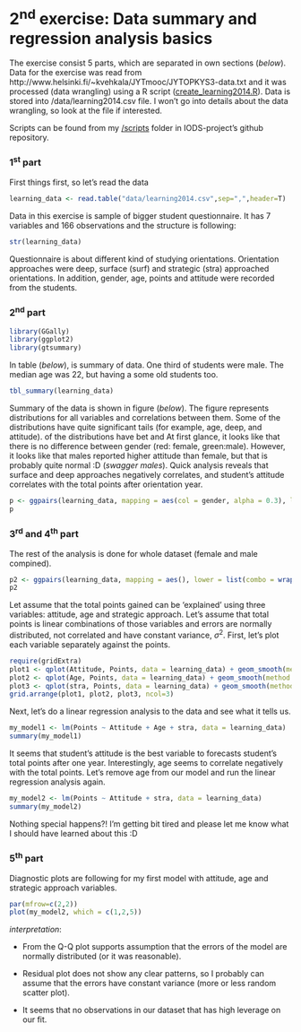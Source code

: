 # 2^nd^ exercise: Data summary and regression analysis basics

The exercise consist 5 parts, which are separated in own sections (_below_). Data for the exercise was read from http://www.helsinki.fi/~kvehkala/JYTmooc/JYTOPKYS3-data.txt and it was processed (data wrangling) using a R script ([create_learning2014.R](https://github.com/Puolimatkassa/IODS-project/tree/master/scripts)). Data is stored into /data/learning2014.csv file. I won't go into details about the data wrangling, so look at the file if interested.

Scripts can be found from my [/scripts](https://github.com/Puolimatkassa/IODS-project/tree/master/scripts) folder in IODS-project's github repository.

### 1^st^ part
First things first, so let's read the data
```r
learning_data <- read.table("data/learning2014.csv",sep=",",header=T)
```
Data in this exercise is sample of bigger student questionnaire. It has 7 variables and 166 observations and the structure is following:
```r
str(learning_data)
```
Questionnaire is about different kind of studying orientations. Orientation approaches were deep, surface (surf) and strategic (stra) approached orientations. In addition, gender, age, points and attitude were recorded from the students.

### 2^nd^ part
```r
library(GGally)
library(ggplot2)
library(gtsummary)
```
In table (_below_), is summary of data. One third of students were male. The median age was 22, but having a some old students too. 
```r
tbl_summary(learning_data)
```
Summary of the data is shown in figure (_below_). The figure represents distributions for all variables and correlations between them. Some of the distributions have quite significant tails (for example, age, deep, and attitude). of the distributions have  bet and At first glance, it looks like that there is no difference between gender (red: female, green:male). However, it looks like that males reported higher attitude than female, but that is probably quite normal :D (_swagger males_). Quick analysis reveals that surface and deep approaches negatively correlates, and student's attitude correlates with the total points after orientation year. 
```r
p <- ggpairs(learning_data, mapping = aes(col = gender, alpha = 0.3), lower = list(combo = wrap("facethist", bins = 20)))
p
```
### 3^rd^ and 4^th^ part
The rest of the analysis is done for whole dataset (female and male compined).
```r
p2 <- ggpairs(learning_data, mapping = aes(), lower = list(combo = wrap("facethist", bins = 20)))
p2
```
Let assume that the total points gained can be 'explained' using three variables: attitude, age and strategic approach. Let's assume that total points is linear combinations of those variables and errors are normally distributed, not correlated and have constant variance, $\sigma^2$. First, let's plot each variable separately against the points.
```r
require(gridExtra)
plot1 <- qplot(Attitude, Points, data = learning_data) + geom_smooth(method = "lm")
plot2 <- qplot(Age, Points, data = learning_data) + geom_smooth(method = "lm")
plot3 <- qplot(stra, Points, data = learning_data) + geom_smooth(method = "lm")
grid.arrange(plot1, plot2, plot3, ncol=3)

```

Next, let's do a linear regression analysis to the data and see what it tells us.
```r

my_model1 <- lm(Points ~ Attitude + Age + stra, data = learning_data)
summary(my_model1)
```
It seems that student's attitude is the best variable to forecasts student's total points after one year. Interestingly, age seems to correlate negatively with the total points. Let's remove age from our model and run the linear regression analysis again.
```r
my_model2 <- lm(Points ~ Attitude + stra, data = learning_data)
summary(my_model2)
```
Nothing special happens?! I'm getting bit tired and please let me know what I should have learned about this :D

### 5^th^ part
Diagnostic plots are following for my first model with attitude, age and strategic approach variables.

```r
par(mfrow=c(2,2))
plot(my_model2, which = c(1,2,5))
```

_interpretation_:

* From the Q-Q plot supports assumption that the errors of the model are normally distributed (or it was reasonable).

* Residual plot does not show any clear patterns, so I probably can assume that the errors have constant variance (more or less random scatter plot).

* It seems that no observations in our dataset that has high leverage on our fit.


